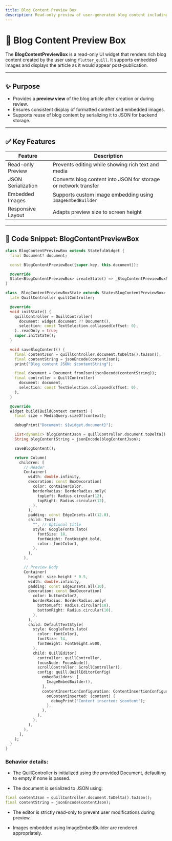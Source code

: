 ```yaml
---
title: Blog Content Preview Box
description: Read-only preview of user-generated blog content including text and embedded media using Flutter Quill
---
```


# 📄 Blog Content Preview Box

The **BlogContentPreviewBox** is a read-only UI widget that renders rich blog content created by the user using `flutter_quill`. It supports embedded images and displays the article as it would appear post-publication.

---

## ✨ Purpose

- Provides a **preview view** of the blog article after creation or during review.
- Ensures consistent display of formatted content and embedded images.
- Supports reuse of blog content by serializing it to JSON for backend storage.

---

## ✅ Key Features

| Feature            | Description                                                     |
| ------------------ | --------------------------------------------------------------- |
| Read-only Preview  | Prevents editing while showing rich text and media              |
| JSON Serialization | Converts blog content into JSON for storage or network transfer |
| Embedded Images    | Supports custom image embedding using `ImageEmbedBuilder`       |
| Responsive Layout  | Adapts preview size to screen height                            |

---

## 🧱 Code Snippet: BlogContentPreviewBox

```dart
class BlogContentPreviewBox extends StatefulWidget {
  final Document? document;

  const BlogContentPreviewBox({super.key, this.document});

  @override
  State<BlogContentPreviewBox> createState() => _BlogContentPreviewBoxState();
}

class _BlogContentPreviewBoxState extends State<BlogContentPreviewBox> {
  late QuillController quillController;

  @override
  void initState() {
    quillController = QuillController(
      document: widget.document ?? Document(),
      selection: const TextSelection.collapsed(offset: 0),
    )..readOnly = true;
    super.initState();
  }

  void saveBlogContent() {
    final contentJson = quillController.document.toDelta().toJson();
    final contentString = jsonEncode(contentJson);
    print("Blog content JSON: $contentString");

    final document = Document.fromJson(jsonDecode(contentString));
    final controller = QuillController(
      document: document,
      selection: const TextSelection.collapsed(offset: 0),
    );
  }

  @override
  Widget build(BuildContext context) {
    final size = MediaQuery.sizeOf(context);

    debugPrint("Document: ${widget.document}");

    List<dynamic> blogContentJson = quillController.document.toDelta().toJson();
    String blogContentString = jsonEncode(blogContentJson);

    saveBlogContent();

    return Column(
      children: [
        // Header
        Container(
          width: double.infinity,
          decoration: const BoxDecoration(
            color: containerColor,
            borderRadius: BorderRadius.only(
              topLeft: Radius.circular(12),
              topRight: Radius.circular(12),
            ),
          ),
          padding: const EdgeInsets.all(12.0),
          child: Text(
            "", // Optional title
            style: GoogleFonts.lato(
              fontSize: 18,
              fontWeight: FontWeight.bold,
              color: fontColor1,
            ),
          ),
        ),

        // Preview Body
        Container(
          height: size.height * 0.5,
          width: double.infinity,
          padding: const EdgeInsets.all(10),
          decoration: const BoxDecoration(
            color: buttonColor2,
            borderRadius: BorderRadius.only(
              bottomLeft: Radius.circular(10),
              bottomRight: Radius.circular(10),
            ),
          ),
          child: DefaultTextStyle(
            style: GoogleFonts.lato(
              color: fontColor1,
              fontSize: 14,
              fontWeight: FontWeight.w500,
            ),
            child: QuillEditor(
              controller: quillController,
              focusNode: FocusNode(),
              scrollController: ScrollController(),
              config: quill.QuillEditorConfig(
                embedBuilders: [
                  ImageEmbedBuilder(),
                ],
                contentInsertionConfiguration: ContentInsertionConfiguration(
                  onContentInserted: (content) {
                    debugPrint('Content inserted: $content');
                  },
                ),
              ),
            ),
          ),
        ),
      ],
    );
  }
}
```

### Behavior details:

- The QuillController is initialized using the provided Document, defaulting to empty if none is passed.

- The document is serialized to JSON using:

```dart
final contentJson = quillController.document.toDelta().toJson();
final contentString = jsonEncode(contentJson);
```

- The editor is strictly read-only to prevent user modifications during preview.

- Images embedded using ImageEmbedBuilder are rendered appropriately.
